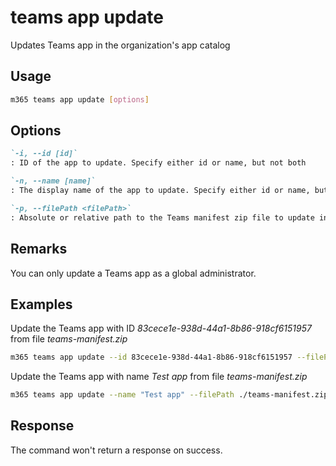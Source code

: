 
# teams app update

Updates Teams app in the organization's app catalog

## Usage

```sh
m365 teams app update [options]
```

## Options

```md defintion-list
`-i, --id [id]`
: ID of the app to update. Specify either id or name, but not both

`-n, --name [name]`
: The display name of the app to update. Specify either id or name, but not both

`-p, --filePath <filePath>`
: Absolute or relative path to the Teams manifest zip file to update in the app catalog
```

<Global />

## Remarks

You can only update a Teams app as a global administrator.

## Examples

Update the Teams app with ID _83cece1e-938d-44a1-8b86-918cf6151957_ from file _teams-manifest.zip_

```sh
m365 teams app update --id 83cece1e-938d-44a1-8b86-918cf6151957 --filePath ./teams-manifest.zip
```

Update the Teams app with name _Test app_ from file _teams-manifest.zip_

```sh
m365 teams app update --name "Test app" --filePath ./teams-manifest.zip
```

## Response

The command won't return a response on success.
